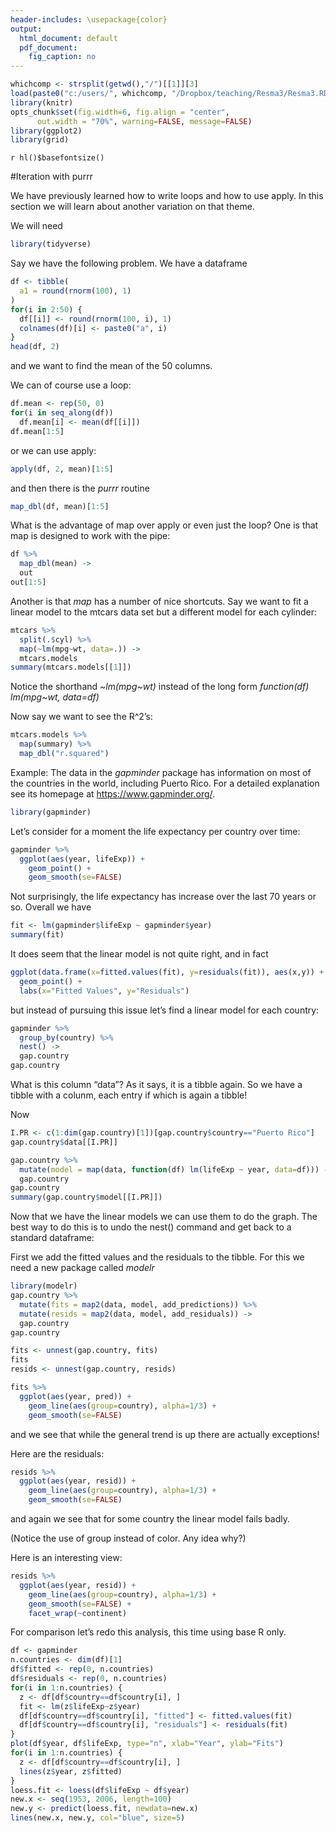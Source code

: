 ```yaml
---
header-includes: \usepackage{color}
output:
  html_document: default
  pdf_document:
    fig_caption: no
---
```


<style>
table, th, td { text-align:right; }
th, td {padding: 10px;}
</style>

```r
whichcomp <- strsplit(getwd(),"/")[[1]][3]
load(paste0("c:/users/", whichcomp, "/Dropbox/teaching/Resma3/Resma3.RData"))
library(knitr)
opts_chunk$set(fig.width=6, fig.align = "center", 
      out.width = "70%", warning=FALSE, message=FALSE)
library(ggplot2)
library(grid)
```
`r hl()$basefontsize()`

#Iteration with purrr

We have previously learned how to write loops and how to use apply. In this section we will learn about another variation on that theme.

We will need

```r
library(tidyverse)
```

Say we have the following problem. We have a dataframe

```r
df <- tibble(
  a1 = round(rnorm(100), 1)
)
for(i in 2:50) {
  df[[i]] <- round(rnorm(100, i), 1)
  colnames(df)[i] <- paste0("a", i)
}
head(df, 2)
```

and we want to find the mean of the 50 columns.

We can of course use a loop:

```r
df.mean <- rep(50, 0)
for(i in seq_along(df))
  df.mean[i] <- mean(df[[i]])
df.mean[1:5]
```

or we can use apply:

```r
apply(df, 2, mean)[1:5]
```

and then there is the *purrr* routine

```r
map_dbl(df, mean)[1:5]
```

What is the advantage of map over apply or even just the loop? One is that map is designed to work with the pipe:

```r
df %>% 
  map_dbl(mean) ->
  out
out[1:5]
```

Another is that *map* has a number of nice shortcuts. Say we want to fit a linear model to the mtcars data set but a different model for each cylinder:

```r
mtcars %>% 
  split(.$cyl) %>% 
  map(~lm(mpg~wt, data=.)) ->
  mtcars.models
summary(mtcars.models[[1]])
```

Notice the shorthand *\~lm(mpg\~wt)* instead of the long form *function(df) lm(mpg\~wt, data=df)*

Now say we want to see the R^2's:

```r
mtcars.models %>% 
  map(summary) %>% 
  map_dbl("r.squared") 
```

Example: The data in the *gapminder* package has information on most of the countries in the world, including Puerto Rico. For a detailed explanation see its homepage at [https://www.gapminder.org/](https://www.gapminder.org/).

```r
library(gapminder)
```

Let's consider for a moment the life expectancy per country over time:

```r
gapminder %>% 
  ggplot(aes(year, lifeExp)) +
    geom_point() +
    geom_smooth(se=FALSE)
```

Not surprisingly, the life expectancy has increase over the last 70 years or so. Overall we have

```r
fit <- lm(gapminder$lifeExp ~ gapminder$year)
summary(fit)
```

It does seem that the linear model is not quite right, and in fact

```r
ggplot(data.frame(x=fitted.values(fit), y=residuals(fit)), aes(x,y)) +
  geom_point() +
  labs(x="Fitted Values", y="Residuals")
```

but instead of pursuing this issue let's find a linear model for each country:

```r
gapminder %>% 
  group_by(country) %>% 
  nest() ->
  gap.country
gap.country
```

What is this column "data"? As it says, it is a tibble again. So we have a tibble with a colunm, each entry if which is again a tibble!

Now

```r
I.PR <- c(1:dim(gap.country)[1])[gap.country$country=="Puerto Rico"]
gap.country$data[[I.PR]]
```

```r
gap.country %>% 
  mutate(model = map(data, function(df) lm(lifeExp ~ year, data=df))) ->
  gap.country
gap.country
summary(gap.country$model[[I.PR]])
```

Now that we have the linear models we can use them to do the graph. The best way to do this is to undo the nest() command and get back to a standard dataframe:

First we add the fitted values and the residuals to the tibble. For this we need a new package called *modelr*

```r
library(modelr)
gap.country %>% 
  mutate(fits = map2(data, model, add_predictions)) %>% 
  mutate(resids = map2(data, model, add_residuals)) ->
  gap.country
gap.country
```

```r
fits <- unnest(gap.country, fits)
fits
resids <- unnest(gap.country, resids)
```

```r
fits %>% 
  ggplot(aes(year, pred)) +
    geom_line(aes(group=country), alpha=1/3) +
    geom_smooth(se=FALSE)
```

and we see that while the general trend is up there are actually exceptions!

Here are the residuals:

```r
resids %>% 
  ggplot(aes(year, resid)) +
    geom_line(aes(group=country), alpha=1/3) +
    geom_smooth(se=FALSE)
```

and again we see that for some country the linear model fails badly.

(Notice the use of group instead of color. Any idea why?)

Here is an interesting view:

```r
resids %>% 
  ggplot(aes(year, resid)) +
    geom_line(aes(group=country), alpha=1/3) +
    geom_smooth(se=FALSE) +
    facet_wrap(~continent)
```

For comparison let's redo this analysis, this time using base R only.

```r
df <- gapminder
n.countries <- dim(df)[1]
df$fitted <- rep(0, n.countries)
df$residuals <- rep(0, n.countries)
for(i in 1:n.countries) {
  z <- df[df$country==df$country[i], ]
  fit <- lm(z$lifeExp~z$year)
  df[df$country==df$country[i], "fitted"] <- fitted.values(fit)
  df[df$country==df$country[i], "residuals"] <- residuals(fit)
}
plot(df$year, df$lifeExp, type="n", xlab="Year", ylab="Fits")
for(i in 1:n.countries) {
  z <- df[df$country==df$country[i], ]
  lines(z$year, z$fitted)
}
loess.fit <- loess(df$lifeExp ~ df$year)
new.x <- seq(1953, 2006, length=100)
new.y <- predict(loess.fit, newdata=new.x)
lines(new.x, new.y, col="blue", size=5)
```

